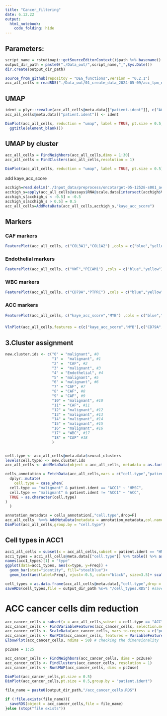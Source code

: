 ```yaml
---
title: "Cancer_filtering"
date: 6.12.22
output: 
  html_notebook: 
    code_folding: hide
---
```

## Parameters:


```r
script_name = rstudioapi::getSourceEditorContext()$path %>% basename() %>% gsub(pattern = "\\.Rmd",replacement = "")
output_dir_path = paste0("./Data_out/",script_name,"_",Sys.Date())
dir.create(output_dir_path)
```


```r
source_from_github(repositoy = "DEG_functions",version = "0.2.1")
acc_all_cells = readRDS("./Data_out/01_create_data_2024-05-09/acc_tpm_nCount_mito_no146_15k_with_ACC1.RDS")
```


## UMAP
```r
ident = plyr::revalue(acc_all_cells@meta.data[["patient.ident"]], c("ACC1"="HMSC"))
acc_all_cells@meta.data[["patient.ident"]] <- ident

DimPlot(acc_all_cells, reduction = "umap", label = TRUE, pt.size = 0.5,group.by = "patient.ident")  +
  ggtitle(element_blank())
```

## UMAP by cluster
```r
acc_all_cells = FindNeighbors(acc_all_cells,dims = 1:30)
acc_all_cells = FindClusters(acc_all_cells,resolution = 1)

DimPlot(acc_all_cells, reduction = "umap", label = TRUE, pt.size = 0.5) 
```

add kaye_acc_score
```r
acchigh=read.delim("./Input_data/preprocess/oncotarget-05-12528-s001_acchigh.txt",skip=0,header=F,sep="\t",stringsAsFactors=F)
acchigh_s=apply(acc_all_cells@assays$RNA@scale.data[intersect(acchigh$V1,acc_all_cells@assays$RNA@var.features),],2,mean)
acchigh_s[acchigh_s < -0.5] = -0.5
acchigh_s[acchigh_s > 0.5] = 0.5
acc_all_cells=AddMetaData(acc_all_cells,acchigh_s,"kaye_acc_score")
```

## Markers {.tabset}

### CAF markers


```r
FeaturePlot(acc_all_cells, c("COL3A1","COL1A2") ,cols = c("blue","yellow"))
```
###  Endothelial markers


```r
FeaturePlot(acc_all_cells, c("VWF","PECAM1") ,cols = c("blue","yellow"))
```


###  WBC markers

```r
FeaturePlot(acc_all_cells, c("CD79A","PTPRC") ,cols = c("blue","yellow"))

```

### ACC markers

```r
FeaturePlot(acc_all_cells, c("kaye_acc_score","MYB") ,cols = c("blue","yellow"))
```
### {-}

```r
VlnPlot(acc_all_cells,features = c(c("kaye_acc_score","MYB"),c("CD79A","PTPRC"),c("VWF","PECAM1"),c("COL3A1","COL1A2")))
```


## 3.Cluster assignment
```r
new.cluster.ids <- c("0" = "malignant", #0
                     "1" =  "malignant", #1
                     "2" =  "CAF", #2
                     "3" =  "malignant", #3
                     "4" = "Endothelial", #4
                     "5" = "malignant", #5
                     "6" = "malignant", #6
                     "7" = "CAF", #7
                     "8" = "CAF", #8
                     "9" = "CAF", #9
                     "10" = "malignant", #10
                     "11" = "CAF", #11
                     "12" = "malignant", #12
                     "13" = "malignant", #13
                     "14" = "malignant", #14
                     "15" = "malignant", #15
                     "16" = "malignant", #16
                     "17" = "WBC", #17
                     "18" = "CAF" #18
                     )


cell.type <- acc_all_cells@meta.data$seurat_clusters
levels(cell.type) <- new.cluster.ids
acc_all_cells <- AddMetaData(object = acc_all_cells, metadata = as.factor(cell.type), col.name = "cell.type")

cells_annotation = FetchData(acc_all_cells,vars = c("cell.type","patient.ident")) %>%
  dplyr::mutate(
    cell.type = case_when(
  cell.type == "malignant" & patient.ident == "ACC1" ~ "HMSC",
  cell.type == "malignant" & patient.ident != "ACC1" ~ "ACC",
  TRUE ~ as.character(cell.type)
)
  )
```


```r
annotation_metadata = cells_annotation[,"cell.type",drop=F]
acc_all_cells  %<>% AddMetaData(metadata = annotation_metadata,col.name = "cell.type")
DimPlot(acc_all_cells,group.by = "cell.type")
```


## Cell types in ACC1
```r
acc1_all_cells = subset(x = acc_all_cells,subset = patient.ident == "HMSC")
acc1_types = acc1_all_cells@meta.data[["cell.type"]] %>% table() %>% as.data.frame()
names(acc1_types)[1] = "type"
ggplot(data=acc1_types, aes(x=type, y=Freq)) +
  geom_bar(stat="identity", fill="steelblue")+
  geom_text(aes(label=Freq), vjust=-0.5, color="black", size=3.5)+ scale_x_discrete(limits = c("ACC","CAF","Endothelial","WBC"))
```


```r
cell_types = as.data.frame(acc_all_cells@meta.data[,"cell.type",drop = F])
saveRDS(cell_types,file = output_dir_path %s+% "/cell_types.RDS") #save cell types for CNV
```
# ACC cancer cells dim reduction
```r
acc_cancer_cells = subset(x = acc_all_cells,subset = cell.type == "ACC")
acc_cancer_cells <- FindVariableFeatures(acc_cancer_cells, selection.method = "vst", nfeatures = 15000)
acc_cancer_cells <- ScaleData(acc_cancer_cells, vars.to.regress = c("percent.mt","nCount_RNA"))
acc_cancer_cells <- RunPCA(acc_cancer_cells, features = VariableFeatures(object = acc_cancer_cells))
ElbowPlot(acc_cancer_cells, ndims = 50) # checking the dimensionality 
```

```r
pc2use = 1:25
```


```r
acc_cancer_cells <- FindNeighbors(acc_cancer_cells, dims = pc2use)
acc_cancer_cells <- FindClusters(acc_cancer_cells, resolution = 1)
acc_cancer_cells <- RunUMAP(acc_cancer_cells, dims = pc2use)
```

```r
DimPlot(acc_cancer_cells,pt.size = 0.5)
DimPlot(acc_cancer_cells,pt.size = 0.5,group.by = "patient.ident")
```


```r
file_name = paste0(output_dir_path,"/acc_cancer_cells.RDS")

if (!file.exists(file_name)){
  saveRDS(object = acc_cancer_cells,file = file_name)
}else (stop("file exists"))
```






